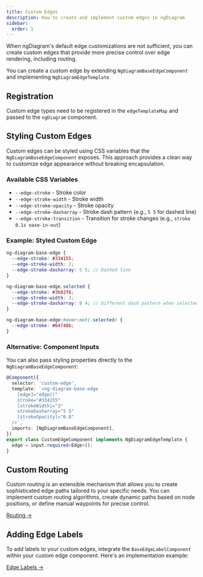 ```yaml
---
title: Custom Edges
description: How to create and implement custom edges in ngDiagram
sidebar:
  order: 1
---
```



When ngDiagram's default edge customizations are not sufficient, you can create custom edges that provide more precise control over edge rendering, including routing.

You can create a custom edge by extending `NgDiagramBaseEdgeComponent` and implementing `NgDiagramEdgeTemplate`

<CodeSnippet relativePath="edges/custom-edges/custom-edge.component.ts" />

## Registration

Custom edge types need to be registered in the `edgeTemplateMap` and passed to the `ngDiagram` component.

<CodeSnippet relativePath="edges/custom-edges/diagram.component.ts" />

## Styling Custom Edges

Custom edges can be styled using CSS variables that the `NgDiagramBaseEdgeComponent` exposes. This approach provides a clean way to customize edge appearance without breaking encapsulation.

### Available CSS Variables

- `--edge-stroke` - Stroke color
- `--edge-stroke-width` - Stroke width
- `--edge-stroke-opacity` - Stroke opacity
- `--edge-stroke-dasharray` - Stroke dash pattern (e.g., `5 5` for dashed line)
- `--edge-stroke-transition` - Transition for stroke changes (e.g., `stroke 0.1s ease-in-out`)

### Example: Styled Custom Edge

```scss
ng-diagram-base-edge {
  --edge-stroke: #334155;
  --edge-stroke-width: 2;
  --edge-stroke-dasharray: 5 5; // Dashed line
}

ng-diagram-base-edge.selected {
  --edge-stroke: #3b82f6;
  --edge-stroke-width: 3;
  --edge-stroke-dasharray: 8 4; // Different dash pattern when selected
}

ng-diagram-base-edge:hover:not(.selected) {
  --edge-stroke: #64748b;
}
```

### Alternative: Component Inputs

You can also pass styling properties directly to the `NgDiagramBaseEdgeComponent`:

```typescript
@Component({
  selector: 'custom-edge',
  template: `<ng-diagram-base-edge
    [edge]="edge()"
    stroke="#334155"
    [strokeWidth]="3"
    strokeDasharray="5 5"
    [strokeOpacity]="0.8"
  />`,
  imports: [NgDiagramBaseEdgeComponent],
})
export class CustomEdgeComponent implements NgDiagramEdgeTemplate {
  edge = input.required<Edge>();
}
```

## Custom Routing

Custom routing is an extensible mechanism that allows you to create sophisticated edge paths tailored to your specific needs. You can implement custom routing algorithms, create dynamic paths based on node positions, or define manual waypoints for precise control.

[Routing →](/docs/internals/edges/routing)

## Adding Edge Labels

To add labels to your custom edges, integrate the `BaseEdgeLabelComponent` within your custom edge component. Here's an implementation example:


<LabeledEdge />

<CodeSnippet relativePath="edges/custom-edges/labeled-edge/labeled-edge.component.ts" />

[Edge Labels →](/docs/internals/edges/labels)
